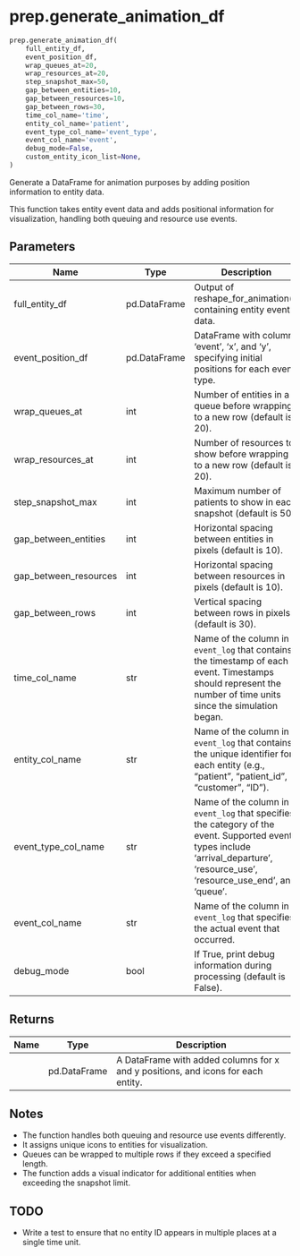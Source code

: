 # prep.generate_animation_df { #vidigi.prep.generate_animation_df }

```python
prep.generate_animation_df(
    full_entity_df,
    event_position_df,
    wrap_queues_at=20,
    wrap_resources_at=20,
    step_snapshot_max=50,
    gap_between_entities=10,
    gap_between_resources=10,
    gap_between_rows=30,
    time_col_name='time',
    entity_col_name='patient',
    event_type_col_name='event_type',
    event_col_name='event',
    debug_mode=False,
    custom_entity_icon_list=None,
)
```

Generate a DataFrame for animation purposes by adding position information to entity data.

This function takes entity event data and adds positional information for visualization,
handling both queuing and resource use events.

## Parameters {.doc-section .doc-section-parameters}

| Name                  | Type         | Description                                                                                                                                                                     | Default        |
|-----------------------|--------------|---------------------------------------------------------------------------------------------------------------------------------------------------------------------------------|----------------|
| full_entity_df        | pd.DataFrame | Output of reshape_for_animation(), containing entity event data.                                                                                                                | _required_     |
| event_position_df     | pd.DataFrame | DataFrame with columns 'event', 'x', and 'y', specifying initial positions for each event type.                                                                                 | _required_     |
| wrap_queues_at        | int          | Number of entities in a queue before wrapping to a new row (default is 20).                                                                                                     | `20`           |
| wrap_resources_at     | int          | Number of resources to show before wrapping to a new row (default is 20).                                                                                                       | `20`           |
| step_snapshot_max     | int          | Maximum number of patients to show in each snapshot (default is 50).                                                                                                            | `50`           |
| gap_between_entities  | int          | Horizontal spacing between entities in pixels (default is 10).                                                                                                                  | `10`           |
| gap_between_resources | int          | Horizontal spacing between resources in pixels (default is 10).                                                                                                                 | `10`           |
| gap_between_rows      | int          | Vertical spacing between rows in pixels (default is 30).                                                                                                                        | `30`           |
| time_col_name         | str          | Name of the column in `event_log` that contains the timestamp of each event. Timestamps should represent the number of time units since the simulation began.                   | `"time"`       |
| entity_col_name       | str          | Name of the column in `event_log` that contains the unique identifier for each entity (e.g., "patient", "patient_id", "customer", "ID").                                        | `"patient"`    |
| event_type_col_name   | str          | Name of the column in `event_log` that specifies the category of the event. Supported event types include 'arrival_departure', 'resource_use', 'resource_use_end', and 'queue'. | `"event_type"` |
| event_col_name        | str          | Name of the column in `event_log` that specifies the actual event that occurred.                                                                                                | `"event"`      |
| debug_mode            | bool         | If True, print debug information during processing (default is False).                                                                                                          | `False`        |

## Returns {.doc-section .doc-section-returns}

| Name   | Type         | Description                                                                      |
|--------|--------------|----------------------------------------------------------------------------------|
|        | pd.DataFrame | A DataFrame with added columns for x and y positions, and icons for each entity. |

## Notes {.doc-section .doc-section-notes}

- The function handles both queuing and resource use events differently.
- It assigns unique icons to entities for visualization.
- Queues can be wrapped to multiple rows if they exceed a specified length.
- The function adds a visual indicator for additional entities when exceeding the snapshot limit.

## TODO {.doc-section .doc-section-todo}

- Write a test to ensure that no entity ID appears in multiple places at a single time unit.